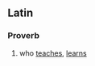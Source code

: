 ==Latin==

===Proverb===
{{head|la|proverb|head=[[qui]] [[docet]] [[discit]]}}

# who [[teach]]es, [[learn]]s